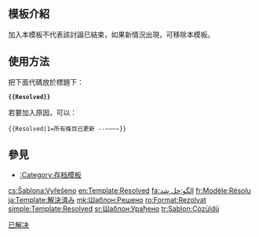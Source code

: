 <includeonly><!-- 在這裡加入模板的保護標識 --></includeonly><noinclude>{{template doc page viewed directly}}</noinclude>
<!-- 在本行下編輯模板說明 -->
== 模板介紹 ==
加入本模板不代表該討論已結束，如果新情況出現，可移除本模板。

== 使用方法 ==
把下面代碼放於標題下：
 '''<nowiki>{{Resolved}}</nowiki>'''
{{Resolved}}

若要加入原因，可以：
 <nowiki>{{Resolved|1=所有條目已更新 --~~~~}}</nowiki>
{{resolved|1=所有條目已更新 --[[User:Gakmo|Gakmo]]（[[User talk:Gakmo|留言]]） 2012年5月4日 (五) 04:45 (UTC)}}

== 參見 ==
{{Resolved/參見}}
*[[:Category:存档模板]]

<includeonly>
<!-- 本行下加入模板的分類 -->
[[Category:訊息圖示模板|已解决]]

<!-- 本行下加入模板的跨語言鏈接 -->

[[cs:Šablona:Vyřešeno]]
[[en:Template:Resolved]]
[[fa:الگو:حل شد]]
[[fr:Modèle:Résolu]]
[[ja:Template:解決済み]]
[[mk:Шаблон:Решено]]
[[ro:Format:Rezolvat]]
[[simple:Template:Resolved]]
[[sr:Шаблон:Урађено]]
[[tr:Şablon:Çözüldü]]
</includeonly>